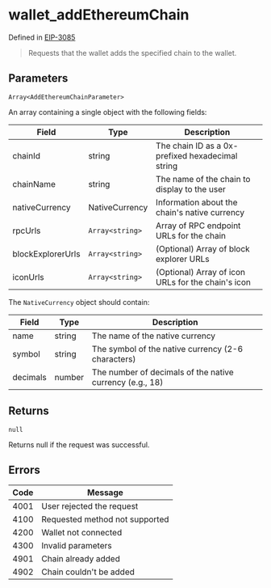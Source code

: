 # wallet_addEthereumChain

Defined in [EIP-3085](https://eips.ethereum.org/EIPS/eip-3085)

> Requests that the wallet adds the specified chain to the wallet.

## Parameters

`Array<AddEthereumChainParameter>`

An array containing a single object with the following fields:

| Field             | Type            | Description                                        |
| ----------------- | --------------- | -------------------------------------------------- |
| chainId           | string          | The chain ID as a 0x-prefixed hexadecimal string   |
| chainName         | string          | The name of the chain to display to the user       |
| nativeCurrency    | NativeCurrency  | Information about the chain's native currency      |
| rpcUrls           | `Array<string>` | Array of RPC endpoint URLs for the chain           |
| blockExplorerUrls | `Array<string>` | (Optional) Array of block explorer URLs            |
| iconUrls          | `Array<string>` | (Optional) Array of icon URLs for the chain's icon |

The `NativeCurrency` object should contain:

| Field    | Type   | Description                                              |
| -------- | ------ | -------------------------------------------------------- |
| name     | string | The name of the native currency                          |
| symbol   | string | The symbol of the native currency (2-6 characters)       |
| decimals | number | The number of decimals of the native currency (e.g., 18) |

## Returns

`null`

Returns null if the request was successful.

## Errors

| Code | Message                        |
| ---- | ------------------------------ |
| 4001 | User rejected the request      |
| 4100 | Requested method not supported |
| 4200 | Wallet not connected           |
| 4300 | Invalid parameters             |
| 4901 | Chain already added            |
| 4902 | Chain couldn't be added        |

